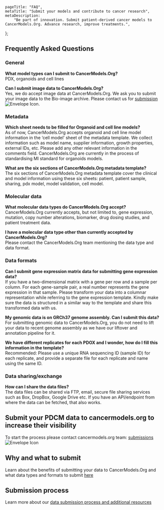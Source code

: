 
[comment]: # "Metadata"
[comment]: # "Page title = h1 in banner"

	pageTitle: "FAQ",
	metaTitle: "Submit your models and contribute to cancer research",
	metaDescription:
		"Be part of innovation. Submit patient-derived cancer models to CancerModels.Org. Advance research, improve treatments.",
};

[comment]: # "Page content below"
[comment]: # "Can include html tags"

## Frequently Asked Questions

### General

**What model types can I submit to CancerModels.Org?**<br/>
PDX, organoids and cell lines

**Can I submit image data to CancerModels.Org?**<br/>
Yes, we do accept image data at CancerModels.Org. We ask you to submit your image data to the Bio-image archive. Please contact us for [submission](mailto:helpdesk@cancermodels.org?subject=PDCM%20producer:%20Data%20Submission%20request)&nbsp;<img className="d-inline" src="./img/envelope-icon.svg" title="Envelope Icon" alt="Envelope Icon"/>.

### Metadata

**Which sheet needs to be filled for Organoid and cell line models?**<br/>
As of now, CancerModels.Org accepts organoid and cell line model information in the ‘cell model’ sheet of the metadata template. We collect information such as model name, supplier information, growth properties, external IDs, etc. Please add any other relevant information in the comments field. CancerModels.Org are currently in the process of standardising MI standard for organoids models.

**What are the six sections of CancerModels.Org metadata template?**<br/>
The six sections of CancerModels.Org metadata template cover the clinical and model information using these six sheets: patient, patient sample, sharing, pdx model, model validation, cell model.

### Molecular data

**What molecular data types do CancerModels.Org accept?**<br/>
CancerModels.Org currently accepts, but not limited to, gene expression, mutation, copy number alterations, biomarker, drug dosing studies, and patient treatment data.

**I have a molecular data type other than currently accepted by CancerModels.Org?**<br/>
Please contact the CancerModels.Org team mentioning the data type and data format.

### Data formats

**Can I submit gene expression matrix data for submitting gene expression data?**<br/>
If you have a two-dimensional matrix with a gene per row and a sample per column. For each gene-sample pair, a real number represents the gene expression in that sample. Please transform your data into a columnar representation while referring to the gene expression template. Kindly make sure the data is structured in a similar way to the template and share this transformed data with us.

**My genomic data is on GRCh37 genome assembly. Can I submit this data?**<br/>
For submitting genomic data to CancerModels.Org, you do not need to lift your data to recent genome assembly as we have our liftover and annotation pipeline for it.

**We have different replicates for each PDOX and I wonder, how do I fill this information in the template?**<br/>
Recommended: Please use a unique RNA sequencing ID (sample ID) for each replicate, and provide a separate file for each replicate and name using the same ID.

### Data sharing/exchange

**How can I share the data files?**<br/>
The data files can be shared via FTP, email, secure file sharing services such as Box, DropBox, Google Drive etc. If you have an API/endpoint from where the data can be fetched, that also works.

## Submit your PDCM data to cancermodels.org to increase their visibility

To start the process please contact cancermodels.org team: [submissions](mailto:helpdesk@cancermodels.org?subject=PDCM%20producer:%20Data%20Submission%20request)&nbsp;<img className="d-inline" src="./img/envelope-icon.svg" title="Envelope Icon" alt="Envelope Icon"/>

## Why and what to submit

Learn about the benefits of submitting your data to CancerModels.Org and what data types and formats to submit [here](/submit)

## Submission process

Learn more about our [data submission process and additional resources](/submit/submission-process)

[comment]: # "End page content - do not edit below this line"

